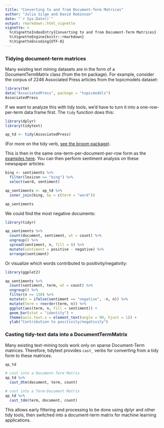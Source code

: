```yaml
---
title: "Converting to and from Document-Term Matrices"
author: "Julia Silge and David Robinson"
date: "`r Sys.Date()`"
output: rmarkdown::html_vignette
vignette: >
  %\VignetteIndexEntry{Converting to and from Document-Term Matrices}
  %\VignetteEngine{knitr::rmarkdown}
  %\VignetteEncoding{UTF-8}
---
```


### Tidying document-term matrices

Many existing text mining datasets are in the form of a DocumentTermMatrix class (from the tm package). For example, consider the corpus of 2246 Associated Press articles from the topicmodels dataset:

```r
library(tm)
data("AssociatedPress", package = "topicmodels")
AssociatedPress
```

If we want to analyze this with tidy tools, we'd have to turn it into a one-row-per-term data frame first. The `tidy` function does this:

```r
library(dplyr)
library(tidytext)

ap_td <- tidy(AssociatedPress)
```

(For more on the tidy verb, [see the broom package](https://github.com/dgrtwo/broom)).

This is then in the same one-term-per-document-per-row form as the [examples here](tidytext.html). You can then perform sentiment analysis on these newspaper articles:

```r
bing <- sentiments %>%
  filter(lexicon == "bing") %>%
  select(word, sentiment)

ap_sentiments <- ap_td %>%
  inner_join(bing, by = c(term = "word"))

ap_sentiments
```

We could find the most negative documents:

```r
library(tidyr)

ap_sentiments %>%
  count(document, sentiment, wt = count) %>%
  ungroup() %>%
  spread(sentiment, n, fill = 0) %>%
  mutate(sentiment = positive - negative) %>%
  arrange(sentiment)
```

Or visualize which words contributed to positivity/negativity:

```r
library(ggplot2)

ap_sentiments %>%
  count(sentiment, term, wt = count) %>%
  ungroup() %>%
  filter(n >= 150) %>%
  mutate(n = ifelse(sentiment == "negative", -n, n)) %>%
  mutate(term = reorder(term, n)) %>%
  ggplot(aes(term, n, fill = sentiment)) +
  geom_bar(stat = "identity") +
  theme(axis.text.x = element_text(angle = 90, hjust = 1)) +
  ylab("Contribution to positivity/negativity")
```

### Casting tidy-text data into a DocumentTermMatrix

Many existing text-mining tools work only on sparse Document-Term matrices. Therefore, tidytext provides `cast_` verbs for converting from a tidy form to these matrices.

```r
ap_td

# cast into a Document-Term Matrix
ap_td %>%
  cast_dtm(document, term, count)

# cast into a Term-Document Matrix
ap_td %>%
  cast_tdm(term, document, count)
```

This allows early filtering and processing to be done using dplyr and other tidy tools, then switched into a document-term matrix for machine learning applications.
